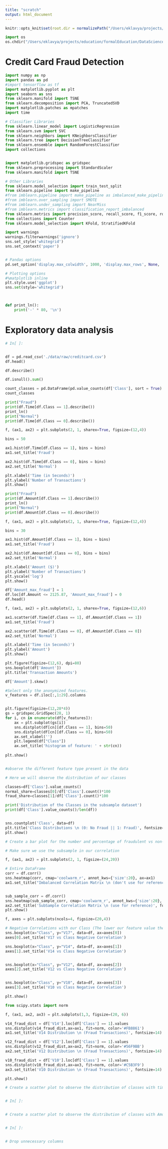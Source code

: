 ```yaml
---
title: "scratch"
output: html_document
---
```



```r
knitr::opts_knit$set(root.dir = normalizePath("/Users/eklavya/projects/education/formalEducation/DataScience/DataScienceAssignments/FinalProject/fraud_detection/"))  
```



```python

import os
os.chdir("/Users/eklavya/projects/education/formalEducation/DataScience/DataScienceAssignments/FinalProject/fraud_detection/")


```


# Credit Card Fraud Detection

```python

import numpy as np 
import pandas as pd 
#import tensorflow as tf
import matplotlib.pyplot as plt
import seaborn as sns
from sklearn.manifold import TSNE
from sklearn.decomposition import PCA, TruncatedSVD
import matplotlib.patches as mpatches
import time

# Classifier Libraries
from sklearn.linear_model import LogisticRegression
from sklearn.svm import SVC
from sklearn.neighbors import KNeighborsClassifier
from sklearn.tree import DecisionTreeClassifier
from sklearn.ensemble import RandomForestClassifier
import collections


import matplotlib.gridspec as gridspec
from sklearn.preprocessing import StandardScaler
from sklearn.manifold import TSNE

# Other Libraries
from sklearn.model_selection import train_test_split
from sklearn.pipeline import make_pipeline
#from imblearn.pipeline import make_pipeline as imbalanced_make_pipeline
#from imblearn.over_sampling import SMOTE
#from imblearn.under_sampling import NearMiss
#from imblearn.metrics import classification_report_imbalanced
from sklearn.metrics import precision_score, recall_score, f1_score, roc_auc_score, accuracy_score, classification_report
from collections import Counter
from sklearn.model_selection import KFold, StratifiedKFold

import warnings
warnings.filterwarnings('ignore')
sns.set_style('whitegrid')
sns.set_context('paper')


# Pandas options
pd.set_option('display.max_colwidth', 1000, 'display.max_rows', None, 'display.max_columns', None)

# Plotting options
#%matplotlib inline
plt.style.use('ggplot')
sns.set(style='whitegrid')



def print_ln():
    print('-' * 80, '\n')


```


# Exploratory data analysis


```python
# In[ ]:


df = pd.read_csv('./data/raw/creditcard.csv')
df.head()

```


```python

df.describe()
```

```python
df.isnull().sum()

```

```python
count_classes = pd.DataFrame(pd.value_counts(df['Class'], sort = True).sort_index())
count_classes

```

```python
print("Fraud")
print(df.Time[df.Class == 1].describe())
print_ln()
print("Normal")
print(df.Time[df.Class == 0].describe())

```

```python
f, (ax1, ax2) = plt.subplots(2, 1, sharex=True, figsize=(12,4))

bins = 50

ax1.hist(df.Time[df.Class == 1], bins = bins)
ax1.set_title('Fraud')

ax2.hist(df.Time[df.Class == 0], bins = bins)
ax2.set_title('Normal')

plt.xlabel('Time (in Seconds)')
plt.ylabel('Number of Transactions')
plt.show()

```

```python
print("Fraud")
print(df.Amount[df.Class == 1].describe())
print_ln()
print("Normal")
print(df.Amount[df.Class == 0].describe())

```

```python
f, (ax1, ax2) = plt.subplots(2, 1, sharex=True, figsize=(12,4))

bins = 30

ax1.hist(df.Amount[df.Class == 1], bins = bins)
ax1.set_title('Fraud')

ax2.hist(df.Amount[df.Class == 0], bins = bins)
ax2.set_title('Normal')

plt.xlabel('Amount ($)')
plt.ylabel('Number of Transactions')
plt.yscale('log')
plt.show()


```

```python
df['Amount_max_fraud'] = 1
df.loc[df.Amount <= 2125.87, 'Amount_max_fraud'] = 0
df.head()


```

```python
f, (ax1, ax2) = plt.subplots(2, 1, sharex=True, figsize=(12,6))

ax1.scatter(df.Time[df.Class == 1], df.Amount[df.Class == 1])
ax1.set_title('Fraud')

ax2.scatter(df.Time[df.Class == 0], df.Amount[df.Class == 0])
ax2.set_title('Normal')

plt.xlabel('Time (in Seconds)')
plt.ylabel('Amount')
plt.show()

```

```python
plt.figure(figsize=(12,6), dpi=80)
sns.boxplot(df['Amount'])
plt.title('Transaction Amounts')

```

```python
df['Amount'].skew()

```


```python


#Select only the anonymized features.
v_features = df.iloc[:,1:29].columns


plt.figure(figsize=(12,28*4))
gs = gridspec.GridSpec(28, 1)
for i, cn in enumerate(df[v_features]):
    ax = plt.subplot(gs[i])
    sns.distplot(df[cn][df.Class == 1], bins=50)
    sns.distplot(df[cn][df.Class == 0], bins=50)
    ax.set_xlabel('')
    plt.legend(df["Class"])
    ax.set_title('histogram of feature: ' + str(cn))
    
plt.show()



```

```python
#observe the different feature type present in the data

# Here we will observe the distribution of our classes

classes=df['Class'].value_counts()
normal_share=classes[0]/df['Class'].count()*100
fraud_share=classes[1]/df['Class'].count()*100


```

```python
print('Distribution of the Classes in the subsample dataset')
print(df['Class'].value_counts()/len(df))


sns.countplot('Class', data=df)
plt.title('Class Distributions \n (0: No Fraud || 1: Fraud)', fontsize=14)
plt.show()

```


```python


# Create a bar plot for the number and percentage of fraudulent vs non-fraudulent transcations

# Make sure we use the subsample in our correlation

f, (ax1, ax2) = plt.subplots(2, 1, figsize=(24,20))

# Entire DataFrame
corr = df.corr()
sns.heatmap(corr, cmap='coolwarm_r', annot_kws={'size':20}, ax=ax1)
ax1.set_title("Imbalanced Correlation Matrix \n (don't use for reference)", fontsize=14)


sub_sample_corr = df.corr()
sns.heatmap(sub_sample_corr, cmap='coolwarm_r', annot_kws={'size':20}, ax=ax2)
ax2.set_title('SubSample Correlation Matrix \n (use for reference)', fontsize=14)
plt.show()


```

```python


f, axes = plt.subplots(ncols=4, figsize=(20,4))

# Negative Correlations with our Class (The lower our feature value the more likely it will be a fraud transaction)
sns.boxplot(x="Class", y="V17", data=df, ax=axes[0])
axes[0].set_title('V17 vs Class Negative Correlation')

sns.boxplot(x="Class", y="V14", data=df, ax=axes[1])
axes[1].set_title('V14 vs Class Negative Correlation')


sns.boxplot(x="Class", y="V12", data=df, ax=axes[2])
axes[2].set_title('V12 vs Class Negative Correlation')


sns.boxplot(x="Class", y="V10", data=df, ax=axes[3])
axes[3].set_title('V10 vs Class Negative Correlation')

plt.show()
```



```python

from scipy.stats import norm

f, (ax1, ax2, ax3) = plt.subplots(1,3, figsize=(20, 6))

v14_fraud_dist = df['V14'].loc[df['Class'] == 1].values
sns.distplot(v14_fraud_dist,ax=ax1, fit=norm, color='#FB8861')
ax1.set_title('V14 Distribution \n (Fraud Transactions)', fontsize=14)

v12_fraud_dist = df['V12'].loc[df['Class'] == 1].values
sns.distplot(v12_fraud_dist,ax=ax2, fit=norm, color='#56F9BB')
ax2.set_title('V12 Distribution \n (Fraud Transactions)', fontsize=14)

v10_fraud_dist = df['V10'].loc[df['Class'] == 1].values
sns.distplot(v10_fraud_dist,ax=ax3, fit=norm, color='#C5B3F9')
ax3.set_title('V10 Distribution \n (Fraud Transactions)', fontsize=14)

plt.show()

```



```python

# Create a scatter plot to observe the distribution of classes with time


# In[ ]:


# Create a scatter plot to observe the distribution of classes with Amount


# In[ ]:


# Drop unnecessary columns


```
